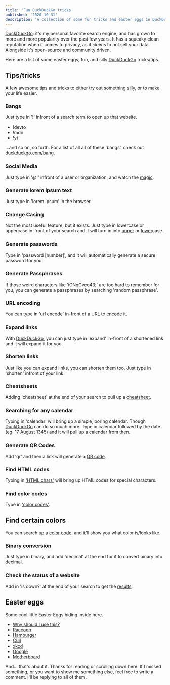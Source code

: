 ```yaml
---
title: 'Fun DuckDuckGo tricks'
published: '2020-10-31'
description: 'A collection of some fun tricks and easter eggs in DuckDuckGo'
---
```


[DuckDuckGo]: it's my personal favorite search engine, and has grown to more and more popularity over the past few years. It has a squeaky clean reputation when it comes to privacy, as it _claims_ to not sell your data. Alongside it's open-source and community driven.

Here are a list of some easter eggs, fun, and silly [DuckDuckGo] tricks/tips.

## **Tips/tricks**

A few awesome tips and tricks to either try out something silly, or to make your life easier.

### Bangs

Just type in '!' infront of a search term to open up that website.

- !devto
- !mdn
- !yt

...and so on, so forth. For a list of all all of these 'bangs', check out [duckduckgo.com/bang](https://duckduckgo.com/bang).

### Social Media

Just type in '@'' infront of a user or organization, and watch the [magic].

### Generate lorem ipsum text

Just type in 'lorem ipsum' in the browser.

### Change Casing

Not the most useful feature, but it exists. Just type in lowercase or uppercase in-front of your search and it will turn in into [upper] or [lower]case.

### Generate passwords

Type in 'password [number]', and it will automatically generate a secure password for you.

### Generate Passphrases

If those weird characters like 'iCNqGvco43;' are too hard to remember for you, you can generate a passphrases by searching 'random passphrase'.

### URL encoding

You can type in 'url encode' in-front of a URL to [encode] it.

### Expand links

With [DuckDuckGo], you can just type in 'expand' in-front of a shortened link and it will expand it for you.

### Shorten links

Just like you can expand links, you can shorten them too. Just type in 'shorten' infront of your link.

### Cheatsheets

Adding 'cheatsheet' at the end of your search to pull up a [cheatsheet].

### Searching for any calendar

Typing in 'calendar' will bring up a simple, boring calendar. Though [DuckDuckGo] can do so much more. Type in calendar followed by the date (eg. 17 August 1345) and it will pull up a calendar from [then].

### Generate QR Codes

Add 'qr' and then a link will generate a [QR code].

### Find HTML codes

Typing in ['HTML chars'] will bring up HTML codes for special characters.

### Find color codes

Type in ['color codes'].

## Find certain colors

You can search up a [color code], and it'll show you what color is/looks like.

### Binary conversion

Just type in binary, and add 'decimal' at the end for it to convert binary into decimal.

### Check the status of a website

Add in 'is down?' at the end of your search to get the [results].

## **Easter eggs**

Some cool little Easter Eggs hiding inside here.

- [Why should I use this?]
- [Raccoon]
- [Hamburger]
- [Cuil]
- [xkcd]
- [Google]
- [Motherboard]

And... that's about it. Thanks for reading or scrolling down here. If I missed something, or you want to show me something else, feel free to write a comment. I'll be replying to all of them.

[magic]: https://duckduckgo.com/?q=%40duckduckgo&t=brave&ia=twitter
[cheatsheet]: https://duckduckgo.com/?q=duckduckgo+cheatsheet&t=brave&ia=cheatsheet
[results]: https://duckduckgo.com/?q=is+dev.to+down%3F&t=brave&ia=answer
[qr code]: https://duckduckgo.com/?q=qr+https%3A%2F%2Fharshhhdev.github.io%2F&t=brave&ia=answer
[upper]: https://duckduckgo.com/?q=uppercase+harshdev&t=brave&ia=answer
[lower]: https://duckduckgo.com/?q=lowercase+HARSHDEV&t=brave&ia=answer
[then]: https://duckduckgo.com/?q=calendar+26+july+2006&t=brave&ia=answer
['html chars']: https://duckduckgo.com/?q=html+chars&t=brave
['color codes']: https://duckduckgo.com/?q=color+codes&t=brave&ia=web
[encode]: https://duckduckgo.com/?q=url+encode+https%3A%2F%2Fduckduckgo.com%2F&t=brave&ia=answer
[why should i use this?]: https://duckduckgo.com/?q=why+should+i+use+this&t=brave&ia=answer
[raccoon]: https://duckduckgo.com/?q=url+encode+https%3A%2F%2Fduckduckgo.com%2F&t=brave&ia=answer
[hamburger]: https://duckduckgo.com/?q=url+encode+https%3A%2F%2Fduckduckgo.com%2F&t=brave&ia=answer
[cuil]: https://duckduckgo.com/?q=cuil&v=c&ia=web
[xkcd]: https://duckduckgo.com/?q=xkcd&v=c&ia=comics
[google]: https://duckduckgo.com/?q=google&v=c&ia=web
[motherboard]: https://duckduckgo.com/?q=motherboard&t=brave&ia=web
[color code]: https://duckduckgo.com/?q=%23FFB38F&t=h_&ia=answer
[duckduckgo]: (https://duckduckgo.com)

